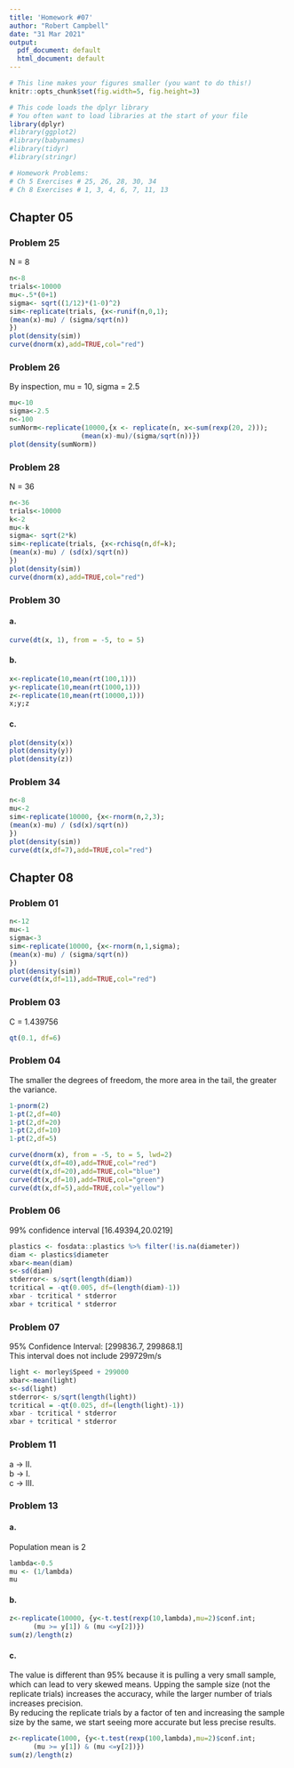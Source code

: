 ```yaml
---
title: 'Homework #07'
author: "Robert Campbell"
date: "31 Mar 2021"
output:
  pdf_document: default
  html_document: default
---
```


```r
# This line makes your figures smaller (you want to do this!)
knitr::opts_chunk$set(fig.width=5, fig.height=3)

# This code loads the dplyr library
# You often want to load libraries at the start of your file
library(dplyr)
#library(ggplot2)
#library(babynames)
#library(tidyr)
#library(stringr)

# Homework Problems:
# Ch 5 Exercises # 25, 26, 28, 30, 34
# Ch 8 Exercises # 1, 3, 4, 6, 7, 11, 13
```


## Chapter 05
### Problem 25  
N = 8
```r
n<-8
trials<-10000
mu<-.5*(0+1)
sigma<- sqrt((1/12)*(1-0)^2)
sim<-replicate(trials, {x<-runif(n,0,1);
(mean(x)-mu) / (sigma/sqrt(n))
})
plot(density(sim))
curve(dnorm(x),add=TRUE,col="red")
```

### Problem 26  
By inspection, mu = 10, sigma = 2.5
```r
mu<-10
sigma<-2.5
n<-100
sumNorm<-replicate(10000,{x <- replicate(n, x<-sum(rexp(20, 2)));
                  (mean(x)-mu)/(sigma/sqrt(n))})
plot(density(sumNorm))
```

### Problem 28  
N = 36
```r
n<-36
trials<-10000
k<-2
mu<-k
sigma<- sqrt(2*k)
sim<-replicate(trials, {x<-rchisq(n,df=k);
(mean(x)-mu) / (sd(x)/sqrt(n))
})
plot(density(sim))
curve(dnorm(x),add=TRUE,col="red")
```

### Problem 30  
#### a.  

```r
curve(dt(x, 1), from = -5, to = 5)
```

#### b.  
```r
x<-replicate(10,mean(rt(100,1)))
y<-replicate(10,mean(rt(1000,1)))
z<-replicate(10,mean(rt(10000,1)))
x;y;z
```

#### c.  

```r
plot(density(x))
plot(density(y))
plot(density(z))
```

### Problem 34  
```r
n<-8
mu<-2
sim<-replicate(10000, {x<-rnorm(n,2,3);
(mean(x)-mu) / (sd(x)/sqrt(n))
})
plot(density(sim))
curve(dt(x,df=7),add=TRUE,col="red")
```


## Chapter 08
### Problem 01  
```r
n<-12
mu<-1
sigma<-3
sim<-replicate(10000, {x<-rnorm(n,1,sigma);
(mean(x)-mu) / (sigma/sqrt(n))
})
plot(density(sim))
curve(dt(x,df=11),add=TRUE,col="red")
```

### Problem 03  
C = 1.439756
```r
qt(0.1, df=6)
```

### Problem 04  
The smaller the degrees of freedom, the more area in the tail, the greater the variance.
```r
1-pnorm(2)
1-pt(2,df=40)
1-pt(2,df=20)
1-pt(2,df=10)
1-pt(2,df=5)

curve(dnorm(x), from = -5, to = 5, lwd=2)
curve(dt(x,df=40),add=TRUE,col="red")
curve(dt(x,df=20),add=TRUE,col="blue")
curve(dt(x,df=10),add=TRUE,col="green")
curve(dt(x,df=5),add=TRUE,col="yellow")
```

### Problem 06  
99% confidence interval [16.49394,20.0219]
```r
plastics <- fosdata::plastics %>% filter(!is.na(diameter))
diam <- plastics$diameter
xbar<-mean(diam)
s<-sd(diam)
stderror<- s/sqrt(length(diam))
tcritical = -qt(0.005, df=(length(diam)-1))
xbar - tcritical * stderror
xbar + tcritical * stderror
```

### Problem 07
95% Confidence Interval: [299836.7, 299868.1]  
This interval does not include 299729m/s
```r
light <- morley$Speed + 299000
xbar<-mean(light)
s<-sd(light)
stderror<- s/sqrt(length(light))
tcritical = -qt(0.025, df=(length(light)-1))
xbar - tcritical * stderror
xbar + tcritical * stderror
```

### Problem 11  
a -> II.  
b -> I.  
c -> III.

### Problem 13  
#### a.
Population mean is 2
```r
lambda<-0.5
mu <- (1/lambda)
mu
```
#### b.
```r
z<-replicate(10000, {y<-t.test(rexp(10,lambda),mu=2)$conf.int;
      (mu >= y[1]) & (mu <=y[2])})
sum(z)/length(z)

```
#### c.
The value is different than 95% because it is pulling a very small sample, which can lead to very skewed means. Upping the sample size (not the replicate trials) increases the accuracy, while the larger number of trials increases precision.  
By reducing the replicate trials by a factor of ten and increasing the sample size by the same, we start seeing more accurate but less precise results.

```r
z<-replicate(1000, {y<-t.test(rexp(100,lambda),mu=2)$conf.int;
      (mu >= y[1]) & (mu <=y[2])})
sum(z)/length(z)
```